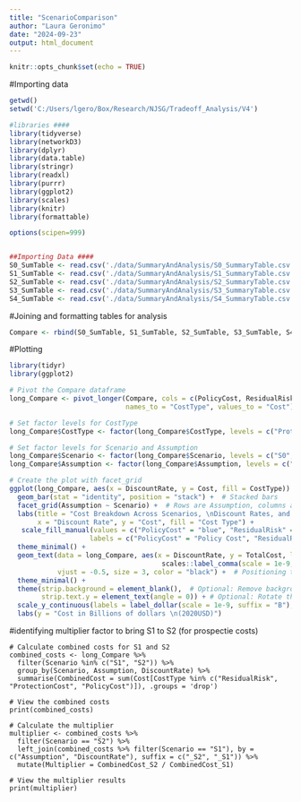 ```yaml
---
title: "ScenarioComparison"
author: "Laura Geronimo"
date: "2024-09-23"
output: html_document
---
```


```r
knitr::opts_chunk$set(echo = TRUE)
```


#Importing data
```r

getwd()
setwd('C:/Users/lgero/Box/Research/NJSG/Tradeoff_Analysis/V4')

#libraries ####
library(tidyverse)
library(networkD3)
library(dplyr)
library(data.table)
library(stringr)
library(readxl)
library(purrr)
library(ggplot2)
library(scales)
library(knitr)
library(formattable)

options(scipen=999)


##Importing Data ####
S0_SumTable <- read.csv('./data/SummaryAndAnalysis/S0_SummaryTable.csv')
S1_SumTable <- read.csv('./data/SummaryAndAnalysis/S1_SummaryTable.csv')
S2_SumTable <- read.csv('./data/SummaryAndAnalysis/S2_SummaryTable.csv')
S3_SumTable <- read.csv('./data/SummaryAndAnalysis/S3_SummaryTable.csv')
S4_SumTable <- read.csv('./data/SummaryAndAnalysis/S4_SummaryTable.csv')
```

#Joining and formatting tables for analysis
```r
Compare <- rbind(S0_SumTable, S1_SumTable, S2_SumTable, S3_SumTable, S4_SumTable)

```

#Plotting
```r
library(tidyr)
library(ggplot2)

# Pivot the Compare dataframe
long_Compare <- pivot_longer(Compare, cols = c(PolicyCost, ResidualRisk, ProtectionCost),
                             names_to = "CostType", values_to = "Cost")

# Set factor levels for CostType
long_Compare$CostType <- factor(long_Compare$CostType, levels = c("ProtectionCost","ResidualRisk","PolicyCost"))

# Set factor levels for Scenario and Assumption
long_Compare$Scenario <- factor(long_Compare$Scenario, levels = c("S0","S1", "S2", "S3", "S4"))
long_Compare$Assumption <- factor(long_Compare$Assumption, levels = c("High", "Mid", "Low"))

# Create the plot with facet_grid
ggplot(long_Compare, aes(x = DiscountRate, y = Cost, fill = CostType)) +
  geom_bar(stat = "identity", position = "stack") +  # Stacked bars
  facet_grid(Assumption ~ Scenario) +  # Rows are Assumption, columns are Scenario
  labs(title = "Cost Breakdown Across Scenarios, \nDiscount Rates, and Assumptions",
       x = "Discount Rate", y = "Cost", fill = "Cost Type") +
   scale_fill_manual(values = c("PolicyCost" = "blue", "ResidualRisk" = "red", "ProtectionCost" = "black"),
                    labels = c("PolicyCost" = "Policy Cost", "ResidualRisk" = "Residual Risk", "ProtectionCost" = "Protection Cost")) +
  theme_minimal() +
  geom_text(data = long_Compare, aes(x = DiscountRate, y = TotalCost, label =
                                      scales::label_comma(scale = 1e-9, accuracy = 0.1)(TotalCost)),
            vjust = -0.5, size = 3, color = "black") +  # Positioning text above the bars
  theme_minimal() +
  theme(strip.background = element_blank(),  # Optional: Remove background of facet labels
        strip.text.y = element_text(angle = 0)) + # Optional: Rotate the facet labels for better visibility
  scale_y_continuous(labels = label_dollar(scale = 1e-9, suffix = "B"), limits = c(0, 3500000000))+
  labs(y = "Cost in Billions of dollars \n(2020USD)")

```

#identifying multiplier factor to bring S1 to S2 (for prospectie costs)
```{include=false}


# Calculate combined costs for S1 and S2
combined_costs <- long_Compare %>%
  filter(Scenario %in% c("S1", "S2")) %>%
  group_by(Scenario, Assumption, DiscountRate) %>%
  summarise(CombinedCost = sum(Cost[CostType %in% c("ResidualRisk", "ProtectionCost", "PolicyCost")]), .groups = 'drop')

# View the combined costs
print(combined_costs)

# Calculate the multiplier
multiplier <- combined_costs %>%
  filter(Scenario == "S2") %>%
  left_join(combined_costs %>% filter(Scenario == "S1"), by = c("Assumption", "DiscountRate"), suffix = c("_S2", "_S1")) %>%
  mutate(Multiplier = CombinedCost_S2 / CombinedCost_S1)

# View the multiplier results
print(multiplier)

```